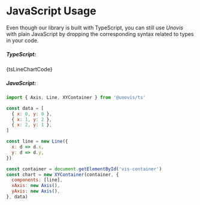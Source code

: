 
# JavaScript Usage

Even though our library is built with TypeScript, you can still use _Unovis_ with plain JavaScript by
dropping the corresponding syntax related to types in your code.

##### TypeScript:

<div>{tsLineChartCode}</div>

##### JavaScript:

```js
import { Axis, Line, XYContainer } from '@unovis/ts'

const data = [
  { x: 0, y: 0 },
  { x: 1, y: 2 },
  { x: 2, y: 1 },
]

const line = new Line({
  x: d => d.x,
  y: d => d.y,
})

const container = document.getElementById('vis-container')
const chart = new XYContainer(container, {
  components: [line],
  xAxis: new Axis(),
  yAxis: new Axis(),
}, data)
```
